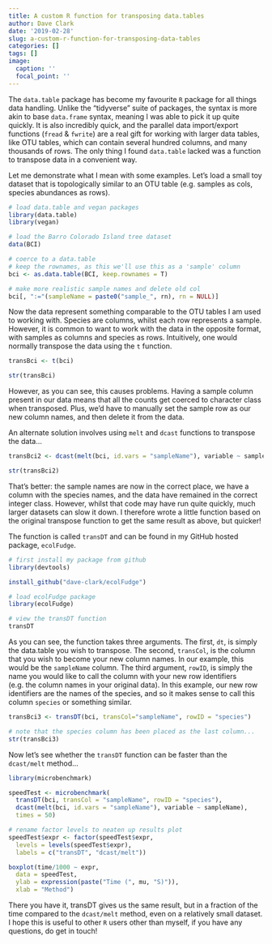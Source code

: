 ```yaml
---
title: A custom R function for transposing data.tables
author: Dave Clark
date: '2019-02-28'
slug: a-custom-r-function-for-transposing-data-tables
categories: []
tags: []
image:
  caption: ''
  focal_point: ''
---
```


The `data.table` package has become my favourite `R` package for all things data handling. Unlike the "tidyverse" suite of packages, the syntax is more akin to base `data.frame` syntax, meaning I was able to pick it up quite quickly. It is also incredibly quick, and the parallel data import/export functions (`fread` & `fwrite`) are a real gift for working with larger data tables, like OTU tables, which can contain several hundred columns, and many thousands of rows. The only thing I found `data.table` lacked was a function to transpose data in a convenient way.

Let me demonstrate what I mean with some examples. Let's load a small toy dataset that is topologically similar to an OTU table (e.g. samples as cols, species abundances as rows).

```r

# load data.table and vegan packages
library(data.table)
library(vegan)

# load the Barro Colorado Island tree dataset
data(BCI)

# coerce to a data.table
# keep the rownames, as this we'll use this as a 'sample' column
bci <- as.data.table(BCI, keep.rownames = T)

# make more realistic sample names and delete old col
bci[, ":="(sampleName = paste0("sample_", rn), rn = NULL)]
```

Now the data represent something comparable to the OTU tables I am used to working with. Species are columns, whilst each row represents a sample. However, it is common to want to work with the data in the opposite format, with samples as columns and species as rows. Intuitively, one would normally transpose the data using the `t` function.

```r
transBci <- t(bci)

str(transBci)
```

However, as you can see, this causes problems. Having a sample column present in our data means that all the counts get coerced to character class when transposed. Plus, we'd have to manually set the sample row as our new column names, and then delete it from the data.

An alternate solution involves using `melt` and `dcast` functions to transpose the data...

```r
transBci2 <- dcast(melt(bci, id.vars = "sampleName"), variable ~ sampleName)

str(transBci2)
```

That's better: the sample names are now in the correct place, we have a column with the species names, and the data have remained in the correct integer class.
However, whilst that code may have run quite quickly, much larger datasets can slow it down. I therefore wrote a little function based on the original transpose function to get the same result as above, but quicker!

The function is called `transDT` and can be found in my GitHub hosted package, `ecolFudge`.

```r
# first install my package from github
library(devtools)

install_github("dave-clark/ecolFudge")

# load ecolFudge package
library(ecolFudge)

# view the transDT function
transDT
```

As you can see, the function takes three arguments. The first, `dt`, is simply the data.table you wish to transpose. The second, `transCol`, is the column that you wish to become your new column names. In our example, this would be the `sampleName` column. The third argument, `rowID`, is simply the name you would like to call the column with your new row identifiers (e.g. the column names in your original data). In this example, our new row identifiers are the names of the species, and so it makes sense to call this column `species` or something similar.

```r
transBci3 <- transDT(bci, transCol="sampleName", rowID = "species")

# note that the species column has been placed as the last column...
str(transBci3)
```

Now let's see whether the `transDT` function can be faster than the `dcast/melt` method...

```r
library(microbenchmark)

speedTest <- microbenchmark(
  transDT(bci, transCol = "sampleName", rowID = "species"),
  dcast(melt(bci, id.vars = "sampleName"), variable ~ sampleName),
  times = 50)

# rename factor levels to neaten up results plot
speedTest$expr <- factor(speedTest$expr,
  levels = levels(speedTest$expr),
  labels = c("transDT", "dcast/melt"))

boxplot(time/1000 ~ expr,
  data = speedTest,
  ylab = expression(paste("Time (", mu, "S)")),
  xlab = "Method")
```

There you have it, transDT gives us the same result, but in a fraction of the time compared to the `dcast/melt` method, even on a relatively small dataset. I hope this is useful to other `R` users other than myself, if you have any questions, do get in touch!
